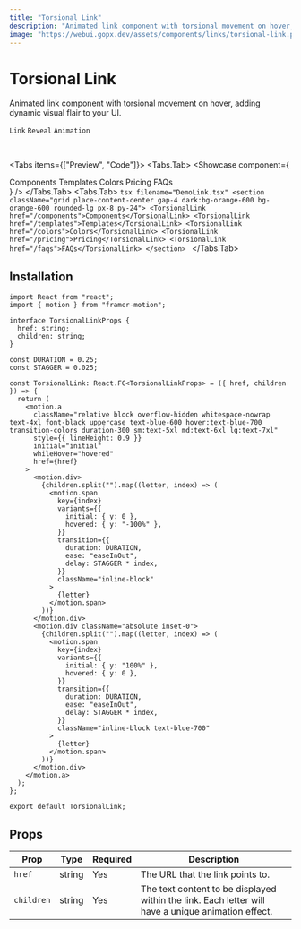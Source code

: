 ```yaml
---
title: "Torsional Link"
description: "Animated link component with torsional movement on hover, adding dynamic visual flair to your UI."
image: "https://webui.gopx.dev/assets/components/links/torsional-link.png"
---
```



# Torsional Link

<p className="opacity-80 text-lg">Animated link component with torsional movement on hover, adding dynamic visual flair to your UI.</p>

`Link` `Reveal` `Animation`

<br />

<Tabs items={["Preview", "Code"]}>
  <Tabs.Tab>
    <Showcase 
      component={
        <section className="grid place-content-center gap-4 dark:bg-orange-600 bg-orange-600 rounded-lg px-8 py-24">
          <TorsionalLink href="/components">Components</TorsionalLink>
          <TorsionalLink href="/templates">Templates</TorsionalLink>
          <TorsionalLink href="/colors">Colors</TorsionalLink>
          <TorsionalLink href="/pricing">Pricing</TorsionalLink>
          <TorsionalLink href="/faqs">FAQs</TorsionalLink>
        </section>
      }
    />
  </Tabs.Tab>
  <Tabs.Tab>
    ```tsx filename="DemoLink.tsx"
    <section className="grid place-content-center gap-4 dark:bg-orange-600 bg-orange-600 rounded-lg px-8 py-24">
      <TorsionalLink href="/components">Components</TorsionalLink>
      <TorsionalLink href="/templates">Templates</TorsionalLink>
      <TorsionalLink href="/colors">Colors</TorsionalLink>
      <TorsionalLink href="/pricing">Pricing</TorsionalLink>
      <TorsionalLink href="/faqs">FAQs</TorsionalLink>
    </section>
    ```
  </Tabs.Tab>
</Tabs>

## Installation
```tsx filename="TorsionalLink.tsx"  showLineNumbers
import React from "react";
import { motion } from "framer-motion";

interface TorsionalLinkProps {
  href: string;
  children: string;
}

const DURATION = 0.25;
const STAGGER = 0.025;

const TorsionalLink: React.FC<TorsionalLinkProps> = ({ href, children }) => {
  return (
    <motion.a
      className="relative block overflow-hidden whitespace-nowrap text-4xl font-black uppercase text-blue-600 hover:text-blue-700 transition-colors duration-300 sm:text-5xl md:text-6xl lg:text-7xl"
      style={{ lineHeight: 0.9 }}
      initial="initial"
      whileHover="hovered"
      href={href}
    >
      <motion.div>
        {children.split("").map((letter, index) => (
          <motion.span
            key={index}
            variants={{
              initial: { y: 0 },
              hovered: { y: "-100%" },
            }}
            transition={{
              duration: DURATION,
              ease: "easeInOut",
              delay: STAGGER * index,
            }}
            className="inline-block"
          >
            {letter}
          </motion.span>
        ))}
      </motion.div>
      <motion.div className="absolute inset-0">
        {children.split("").map((letter, index) => (
          <motion.span
            key={index}
            variants={{
              initial: { y: "100%" },
              hovered: { y: 0 },
            }}
            transition={{
              duration: DURATION,
              ease: "easeInOut",
              delay: STAGGER * index,
            }}
            className="inline-block text-blue-700"
          >
            {letter}
          </motion.span>
        ))}
      </motion.div>
    </motion.a>
  );
};

export default TorsionalLink; 
```

## Props

| Prop      | Type   | Required | Description                              |
|-----------|--------|----------|------------------------------------------|
| `href`    | string | Yes      | The URL that the link points to.        |
| `children`| string | Yes      | The text content to be displayed within the link. Each letter will have a unique animation effect. |
